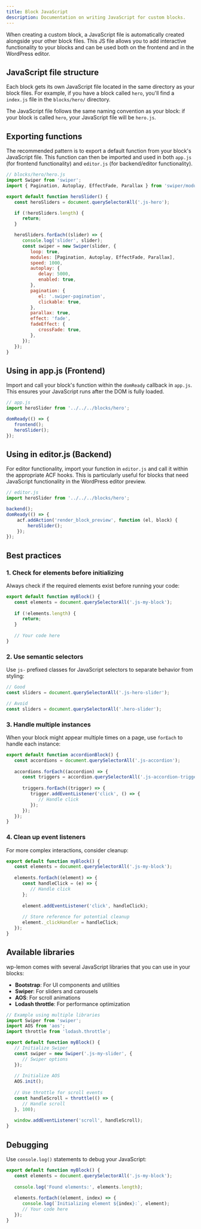 ```yaml
---
title: Block JavaScript
description: Documentation on writing JavaScript for custom blocks.
---
```


When creating a custom block, a JavaScript file is automatically created alongside your other block files. 
This JS file allows you to add interactive functionality to your blocks and can be used both on the frontend and in the WordPress editor.

## JavaScript file structure

Each block gets its own JavaScript file located in the same directory as your block files. 
For example, if you have a block called `hero`, you'll find a `index.js` file in the `blocks/hero/` directory.

The JavaScript file follows the same naming convention as your block: if your block is called `hero`, your JavaScript file will be `hero.js`.

## Exporting functions

The recommended pattern is to export a default function from your block's JavaScript file. 
This function can then be imported and used in both `app.js` (for frontend functionality) and `editor.js` (for backend/editor functionality).

```js
// blocks/hero/hero.js
import Swiper from 'swiper';
import { Pagination, Autoplay, EffectFade, Parallax } from 'swiper/modules';

export default function heroSlider() {
   const heroSliders = document.querySelectorAll('.js-hero');

   if (!heroSliders.length) {
      return;
   }

   heroSliders.forEach((slider) => {
      console.log('slider', slider);
      const swiper = new Swiper(slider, {
         loop: true,
         modules: [Pagination, Autoplay, EffectFade, Parallax],
         speed: 1000,
         autoplay: {
            delay: 5000,
            enabled: true,
         },
         pagination: {
            el: '.swiper-pagination',
            clickable: true,
         },
         parallax: true,
         effect: 'fade',
         fadeEffect: {
            crossFade: true,
         },
      });
   });
}
```

## Using in app.js (Frontend)

Import and call your block's function within the `domReady` callback in `app.js`. 
This ensures your JavaScript runs after the DOM is fully loaded.

```js
// app.js
import heroSlider from '../../../blocks/hero';

domReady(() => {
   frontend();
   heroSlider();
});
```

## Using in editor.js (Backend)

For editor functionality, import your function in `editor.js` and call it within the appropriate ACF hooks. 
This is particularly useful for blocks that need JavaScript functionality in the WordPress editor preview.

```js
// editor.js
import heroSlider from '../../../blocks/hero';

backend();
domReady(() => {
    acf.addAction('render_block_preview', function (el, block) {
        heroSlider();
    });
});
```

## Best practices

### 1. Check for elements before initializing
Always check if the required elements exist before running your code:

```js
export default function myBlock() {
   const elements = document.querySelectorAll('.js-my-block');
   
   if (!elements.length) {
      return;
   }
   
   // Your code here
}
```

### 2. Use semantic selectors
Use `js-` prefixed classes for JavaScript selectors to separate behavior from styling:

```js
// Good
const sliders = document.querySelectorAll('.js-hero-slider');

// Avoid
const sliders = document.querySelectorAll('.hero-slider');
```

### 3. Handle multiple instances
When your block might appear multiple times on a page, use `forEach` to handle each instance:

```js
export default function accordionBlock() {
   const accordions = document.querySelectorAll('.js-accordion');
   
   accordions.forEach((accordion) => {
      const triggers = accordion.querySelectorAll('.js-accordion-trigger');
      
      triggers.forEach((trigger) => {
         trigger.addEventListener('click', () => {
            // Handle click
         });
      });
   });
}
```

### 4. Clean up event listeners
For more complex interactions, consider cleanup:

```js
export default function myBlock() {
   const elements = document.querySelectorAll('.js-my-block');
   
   elements.forEach((element) => {
      const handleClick = (e) => {
         // Handle click
      };
      
      element.addEventListener('click', handleClick);
      
      // Store reference for potential cleanup
      element._clickHandler = handleClick;
   });
}
```

## Available libraries

wp-lemon comes with several JavaScript libraries that you can use in your blocks:

- **Bootstrap**: For UI components and utilities
- **Swiper**: For sliders and carousels
- **AOS**: For scroll animations
- **Lodash throttle**: For performance optimization

```js
// Example using multiple libraries
import Swiper from 'swiper';
import AOS from 'aos';
import throttle from 'lodash.throttle';

export default function myBlock() {
   // Initialize Swiper
   const swiper = new Swiper('.js-my-slider', {
      // Swiper options
   });
   
   // Initialize AOS
   AOS.init();
   
   // Use throttle for scroll events
   const handleScroll = throttle(() => {
      // Handle scroll
   }, 100);
   
   window.addEventListener('scroll', handleScroll);
}
```

## Debugging

Use `console.log()` statements to debug your JavaScript:

```js
export default function myBlock() {
   const elements = document.querySelectorAll('.js-my-block');
   
   console.log('Found elements:', elements.length);
   
   elements.forEach((element, index) => {
      console.log(`Initializing element ${index}:`, element);
      // Your code here
   });
}
```